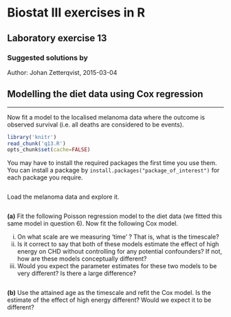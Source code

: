 Biostat III exercises in R
===========
Laboratory exercise 13
-----------

### Suggested solutions by
Author: Johan Zetterqvist, 2015-03-04


## Modelling the diet data using Cox regression

-----------

Now fit a model to the localised melanoma data where the outcome is observed survival (i.e. all deaths are considered to be events).

```r
library('knitr')	
read_chunk('q13.R')
opts_chunk$set(cache=FALSE)
```

You may have to install the required packages the first time you use them. You can install a package by `install.packages("package_of_interest")` for each package you require.

```r
```
Load the melanoma data and explore it.

```r
```

**(a)** Fit the following Poisson regression model to the diet data (we fitted this same model in question 6). Now fit the following Cox model.

i. On what scale are we measuring ‘time’ ? That is, what is the timescale?
ii. Is it correct to say that both of these models estimate the effect of high energy on CHD without controlling for any potential confounders? If not, how are these models conceptually different?
iii. Would you expect the parameter estimates for these two models to be very different? Is there a large difference?


```r
```

**(b)** Use the attained age as the timescale and refit the Cox model. Is the estimate of the effect of high energy different? Would we expect it to be different?

```r
```
